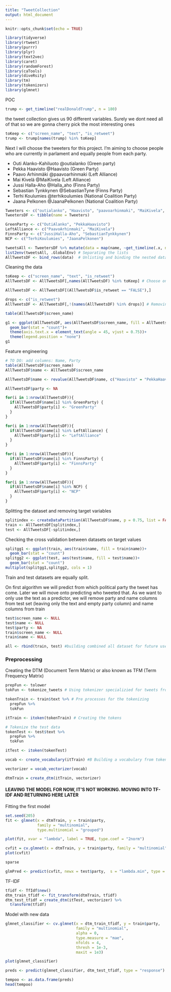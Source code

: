 ```yaml
---
title: "TweetCollection"
output: html_document
---
```


```r
knitr::opts_chunk$set(echo = TRUE)
```


```r
library(tidyverse)
library(rtweet)
library(purrr)
library(plyr)
library(text2vec)
library(caret)
library(randomForest)
library(caTools)
library(diveRsity)
library(tm)
library(tokenizers)
library(glmnet)
```

POC
```r
trump <- get_timeline("realDonaldTrump", n = 180)
```
the tweet collection gives us 90 different variables. Surely we dont need all of that so we are gonna cherry pick the most interesting ones
```r
toKeep <- c("screen_name", "text", "is_retweet")
trump <- trump[names(trump) %in% toKeep]
```
Next  I will choose the tweeters for this project. I'm aiming to choose people who are currently in parlament and equally people from each party.

* Outi Alanko-Kahiluoto @outialanko (Green party)
* Pekka Haavisto @Haavisto (Green Party)
* Paavo Arhinmäki @paavoarhinmaki (Left Alliance)
* Mai Kivelä @MaiKivela (Left Alliance)
* Jussi Halla-Aho @Halla_aho (Finns Party)
* Sebastian Tynkkynen @SebastianTyne (Finns Party)
* Terhi Koulumies @terhikoulumies (National Coalition Party)
* Jaana Pelkonen @JaanaPelkonen (National Coalition Party)

```r
Tweeters <- c("outialanko", "Haavisto", "paavoarhinmaki", "MaiKivela", "Halla_aho", "Sebastiantyne", "terhikoulumies", "JaanaPelkonen")
TweetersDF <- tibble(name = Tweeters)

GreenParty <- c("OutiAlanko", "PekkaHaavisto")
LeftAlliance <- c("PaavoArhinmaki", "MaiKivela")
FinnsParty <- c("JussiHalla-Aho", "SebastianTynkkynen")
NCP <- c("TerhiKoulumies", "JaanaPelkonen")
```

```r
tweetsAll <- TweetersDF %>% mutate(data = map(name, ~get_timeline(.x, n = 1000)))
list2env(tweetsAll, .GlobalEnv) # Separating the lists
AllTweetsDF <- bind_rows(data)  # Unlisting and binding the nested dataframes
```
Cleaning the data
```r
toKeep <- c("screen_name", "text", "is_retweet")
AllTweetsDF <- AllTweetsDF[,names(AllTweetsDF) %in% toKeep] # Choose only desired variables

AllTweetsDF <- AllTweetsDF[(AllTweetsDF$is_retweet == "FALSE"),]

drops <- c("is_retweet")
AllTweetsDF <- AllTweetsDF[,!(names(AllTweetsDF) %in% drops)] # Removing retweets

table(AllTweetsDF$screen_name)

g1 <- ggplot(AllTweetsDF, aes(AllTweetsDF$screen_name, fill = AllTweetsDF$screen_name))+
  geom_bar(stat = "count")+
  theme(axis.text.x = element_text(angle = 45, vjust = 0.75))+
  theme(legend.position = "none")
g1
```
Feature engineering
```r
# TO DO: add columns: Name, Party
table(AllTweetsDF$screen_name)
AllTweetsDF$name <- AllTweetsDF$screen_name

AllTweetsDF$name <- revalue(AllTweetsDF$name, c("Haavisto" = "PekkaHaavisto", "Halla_aho" = "JussiHalla-Aho", "JaanaPelkonen" = "JaanaPelkonen", "MaiKivela" = "MaiKivela", "outialanko" = "OutiAlanko", "paavoarhinmaki" = "PaavoArhinmaki", "SebastianTyne" = "SebastianTynkkynen", "terhikoulumies" = "TerhiKoulumies"))

AllTweetsDF$party <- NA

for(i in 1:nrow(AllTweetsDF)){
  if(AllTweetsDF$name[i] %in% GreenParty) {
    AllTweetsDF$party[i] <- "GreenParty"
  }
}

for(i in 1:nrow(AllTweetsDF)){
  if(AllTweetsDF$name[i] %in% LeftAlliance) {
    AllTweetsDF$party[i] <- "LeftAlliance"
  }
}

for(i in 1:nrow(AllTweetsDF)){
  if(AllTweetsDF$name[i] %in% FinnsParty) {
    AllTweetsDF$party[i] <- "FinnsParty"
  }
}

for(i in 1:nrow(AllTweetsDF)){
  if(AllTweetsDF$name[i] %in% NCP) {
    AllTweetsDF$party[i] <- "NCP"
  }
}


```
Splitting the dataset and removing target variables
```r
splitindex <- createDataPartition(AllTweetsDF$name, p = 0.75, list = FALSE)
train <- AllTweetsDF[splitindex,]
test <- AllTweetsDF[-splitindex,]
```
Checking the cross validation between datasets on target values
```r
splitgg1 <- ggplot(train, aes(train$name, fill = train$name))+
  geom_bar(stat = "count")
splitgg2 <- ggplot(test, aes(test$name, fill = test$name))+
  geom_bar(stat = "count")
multiplot(splitgg1,splitgg2, cols = 1)
```
Train and test datasets are equally split.

On first algorithm we will predict from which political party the tweet has come. Later we will move onto predicting who tweeted that. As we want to only use the text as a predictor, we will remove party and name columns from test set (leaving only the text and empty party column) and name columns from train
```r
test$screen_name <- NULL
test$name <- NULL
test$party <- NA
train$screen_name <- NULL
train$name <- NULL

all <- rbind(train, test) #building combined all dataset for future use
```
### Preprocessing

Creating the DTM (Document Term Matrix) or also known as TFM (Term Frequency Matrix)
```r
prepFun <- tolower
tokFun <- tokenize_tweets # Using tokenizer specializied for tweets from Tokenizers package

tokenTrain <- train$text %>% # Pre processes for the tokenizing
  prepFun %>% 
  tokFun

itTrain <- itoken(tokenTrain) # Creating the tokens

# Tokenize the test data
tokenTest <- test$text %>% 
  prepFun %>% 
  tokFun

itTest <- itoken(tokenTest)

vocab <- create_vocabulary(itTrain) #B Building a vocabulary from tokenized data

vectorizer = vocab_vectorizer(vocab)

dtmTrain = create_dtm(itTrain, vectorizer)
```

#### LEAVING THE MODEL FOR NOW, IT'S NOT WORKING. MOVING INTO TF-IDF AND RETURNING HERE LATER ####

Fitting the first model
```r
set.seed(205)
fit <- glmnet(x = dtmTrain, y = train$party,
              family = "multinomial",
              type.multinomial = "grouped")

plot(fit, xvar = "lambda", label = TRUE, type.coef = "2norm")

cvfit = cv.glmnet(x = dtmTrain, y = train$party, family = "multinomial", type.multinomial = "grouped", parallel = TRUE)
plot(cvfit)

sparse

glmPred <- predict(cvfit, newx = test$party,  s = "lambda.min", type = "class")
```

TF-IDF
```r
tfidf <- TfIdf$new()
dtm_train_tfidf <- fit_transform(dtmTrain, tfidf)
dtm_test_tfidf = create_dtm(itTest, vectorizer) %>%
  transform(tfidf)
```
Model with new data
```r
glmnet_classifier <- cv.glmnet(x = dtm_train_tfidf, y = train$party,
                               family = "multinomial",
                               alpha = 0,
                               type.measure = "mae",
                               nfolds = 4,
                               thresh = 1e-3,
                               maxit = 1e3)

plot(glmnet_classifier)

preds <- predict(glmnet_classifier, dtm_test_tfidf, type = "response")

tempoo <- as.data.frame(preds)
head(tempoo)
```


